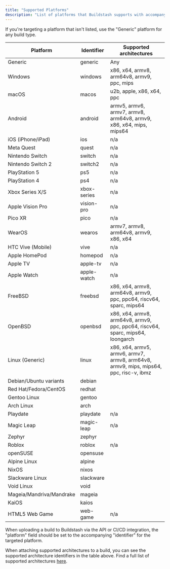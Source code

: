 ```yaml
---
title: "Supported Platforms"
description: "List of platforms that Buildstash supports with accompanying identifier."
---
```


If you're targeting a platform that isn't listed, use the "Generic" platform for any build type.


| Platform                 | Identifier  | Supported architectures                                            |
|--------------------------|-------------|--------------------------------------------------------------------|
| Generic                  | generic     | Any                                                                |
| Windows                  | windows     | x86, x64, armv8, arm64v8, armv9, ppc, mips                         |
| macOS                    | macos       | u2b, apple, x86, x64, ppc                                          |
| Android                  | android     | armv5, armv6, armv7, armv8, arm64v8, armv9, x86, x64, mips, mips64 |                                           |
| iOS (iPhone/iPad)        | ios         | n/a                                                                   |
| Meta Quest               | quest       | n/a                                                                   |
| Nintendo Switch          | switch      | n/a                                                                   |
| Nintendo Switch 2        | switch2     | n/a                                                                   |
| PlayStation 5            | ps5         | n/a                                                                   |
| PlayStation 4            | ps4         | n/a                                                                   |
| Xbox Series X/S          | xbox-series | n/a                                                                   |
| Apple Vision Pro         | vision-pro  | n/a                                                                   |
| Pico XR                  | pico        | n/a                                                                   |
| WearOS                   | wearos      | armv7, armv8, arm64v8, armv9, x86, x64                             |
| HTC Vive (Mobile)        | vive        | n/a                                                                   |
| Apple HomePod            | homepod     | n/a                                                                   |
| Apple TV                 | apple-tv    | n/a                                                                   |
| Apple Watch              | apple-watch | n/a                                                                   |
| FreeBSD                  | freebsd     | x86, x64, armv8, arm64v8, armv9, ppc, ppc64, riscv64, sparc, mips64                                                                   |
| OpenBSD                  | openbsd     | x86, x64, armv8, arm64v8, armv9, ppc, ppc64, riscv64, sparc, mips64, loongarch                                                                   |
| Linux (Generic)          | linux       | x86, x64, armv5, armv6, armv7, armv8, arm64v8, armv9, mips, mips64, ppc, risc-v, ibmz                                                                   |
| Debian/Ubuntu variants   | debian      |                                                                    |
| Red Hat/Fedora/CentOS    | redhat      |                                                                    |
| Gentoo Linux             | gentoo      |                                                                    |
| Arch Linux               | arch        |                                                                    |
| Playdate                 | playdate    | n/a                                                                   |
| Magic Leap               | magic-leap  | n/a                                                                   |
| Zephyr                   | zephyr      |                                                                    |
| Roblox                   | roblox      | n/a                                                                   |
| openSUSE                 | opensuse    |                                                                    |
| Alpine Linux             | alpine      |                                                                    |
| NixOS                    | nixos       |                                                                    |
| Slackware Linux          | slackware   |                                                                    |
| Void Linux               | void        |                                                                    |
| Mageia/Mandriva/Mandrake | mageia      |                                                                    |
| KaiOS                    | kaios       |                                                                    |
| HTML5 Web Game           | web-game    | n/a                                                                   |

When uploading a build to Buildstash via the API or CI/CD integration, the "platform" field should be set to the accompanying "identifier" for the targeted platform.

When attaching supported architectures to a build, you can see the supported architecture identifiers in the table above. Find a full list of supported architectures [here](/api-reference/data/architectures).